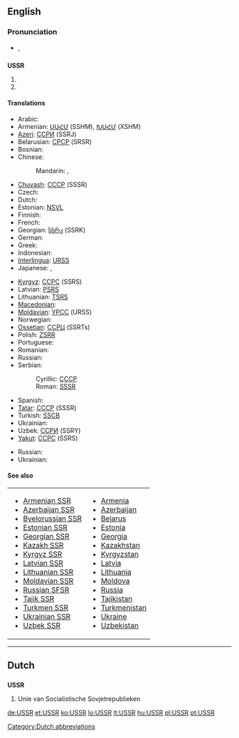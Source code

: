 {{wikipedia}}
==English==

===Pronunciation===
* {{IPA|/ˌju.ɛs.ɛs'ɑ(r)/}}, {{SAMPA|/%yu.es.es.ar/}}

==={{initialism}}===
'''USSR'''

# {{abbreviation of|Union of Soviet Socialist Republics}}
# {{abbreviation of|Ukrainian Soviet Socialist Republic}}

====Translations====
{{trans-top|Union of Soviet Socialist Republics}}
* Arabic: {{t|ar|الاتحاد السوفيتي|m|tr=al-ittiHaad al-sufiaatiy|sc=Arab}}
* Armenian: [[ՍՍՀՄ]] (SSHM), [[ԽՍՀՄ]] (XSHM)
* [[Azeri]]: [[ССРИ]] (SSRJ)
* Belarusian: [[СРСР]] (SRSR)
* Bosnian: {{t-|bs|SSSR|m}}
* Chinese:
*: Mandarin: {{t|zh|蘇聯|sc=Hani}},  {{t|zh|苏联|tr=Sūlián|sc=Hani}}
* [[Chuvash]]: [[СССР]] (SSSR)
* Czech: {{t+|cs|SSSR}}
* Dutch: {{t-|nl|USSR}}
* Estonian: [[NSVL]]
* Finnish: {{t+|fi|SNTL}}
* French: {{t+|fr|URSS|f}}
* Georgian: [[სსრკ]] (SSRK)
* German: {{t+|de|UdSSR}}
* Greek: {{t+|el|ΕΣΣΔ|f|tr=ESSD|sc=Grek}}
* Indonesian: {{t-|id|Uni Soviet|xs=Indonesian}}
* [[Interlingua]]: [[URSS]]
* Japanese: {{t|ja|ソ連|tr=それん, Sóren|sc=Jpan}},  {{t|ja|蘇連|tr=それん, Sóren|sc=Jpan}}
{{trans-mid}}
* [[Kyrgyz]]: [[ССРС]] (SSRS)
* Latvian: [[PSRS]]
* Lithuanian: [[TSRS]]
* [[Macedonian]]: {{t-|mk|СССР|m|tr=(SSSR)|sc=Cyrl|xs=Macedonian}}
* [[Moldavian]]: [[УРСС]] (URSS)
* Norwegian: {{t-|no|Sovjetunionen}}
* [[Ossetian]]: [[ССРЦ]] (SSRTs)
* Polish: [[ZSRR]]
* Portuguese: {{t+|pt|URSS|f}}
* Romanian: {{t-|ro|URSS}}
* Russian: {{t+|ru|СССР|m|tr=SSSR|sc=Cyrl}}
* Serbian:
*: Cyrillic: [[СССР#Serbian|СССР]] {{m}}
*: Roman: [[SSSR#Serbian|SSSR]] {{m}}
* Spanish: {{t+|es|URSS|f}}
* [[Tatar]]: [[СССР]] (SSSR)
* Turkish: [[SSCB]]
* Ukrainian: {{t-|uk|СРСР|tr=SRSR|sc=Cyrl|xs=Ukrainian}}
* Uzbek: [[ССPИ]] (SSRY)
* [[Yakut]]: [[ССРС]] (SSRS)
{{trans-bottom}}

{{trans-top|Ukrainian Soviet Socialist Republic}}
{{trans-mid}}
* Russian: {{t|ru|УССР|f|tr=USSR|sc=Cyrl}}
* Ukrainian: {{t-|uk|УРСР|f|tr=URSR|sc=Cyrl}}
{{trans-bottom}}

====See also====
{| width="275px"
|-
| valign="top" |
* [[Armenian SSR]]
* [[Azerbaijan SSR]]
* [[Byelorussian SSR]]
* [[Estonian SSR]]
* [[Georgian SSR]]
* [[Kazakh SSR]]
* [[Kyrgyz SSR]]
* [[Latvian SSR]]
* [[Lithuanian SSR]]
* [[Moldavian SSR]]
* [[Russian SFSR]]
* [[Tajik SSR]]
* [[Turkmen SSR]]
* [[Ukrainian SSR]]
* [[Uzbek SSR]]
| valign="top" |
* [[Armenia]]
* [[Azerbaijan]]
* [[Belarus]]
* [[Estonia]]
* [[Georgia]]
* [[Kazakhstan]]
* [[Kyrgyzstan]]
* [[Latvia]]
* [[Lithuania]]
* [[Moldova]]
* [[Russia]]
* [[Tajikistan]]
* [[Turkmenistan]]
* [[Ukraine]]
* [[Uzbekistan]]
|}

----

==Dutch==

==={{abbreviation}}===
'''USSR'''

# Unie van Socialistische Sovjetrepublieken

[[Category:Dutch abbreviations]]

[[de:USSR]]
[[et:USSR]]
[[ko:USSR]]
[[lo:USSR]]
[[lt:USSR]]
[[hu:USSR]]
[[pl:USSR]]
[[pt:USSR]]